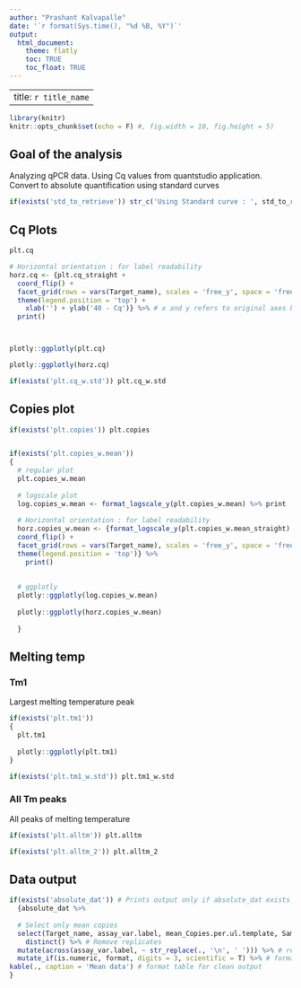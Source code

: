 ```yaml
---
author: "Prashant Kalvapalle"
date: '`r format(Sys.time(), "%d %B, %Y")`'
output: 
  html_document:
    theme: flatly
    toc: TRUE
    toc_float: TRUE
---
```


---
title: `r title_name`
---

```r
library(knitr)
knitr::opts_chunk$set(echo = F) #, fig.width = 10, fig.height = 5)
```

## Goal of the analysis

Analyzing qPCR data. Using Cq values from quantstudio application. Convert to absolute quantification using standard curves  

``` r
if(exists('std_to_retrieve')) str_c('Using Standard curve : ', std_to_retrieve)

```

## Cq Plots

``` r
plt.cq

# Horizontal orientation : for label readability
horz.cq <- {plt.cq_straight + 
  coord_flip() + 
  facet_grid(rows = vars(Target_name), scales = 'free_y', space = 'free_y') +
  theme(legend.position = 'top') + 
    xlab('') + ylab('40 - Cq')} %>% # x and y refers to original axes before coord_flip
  print()



plotly::ggplotly(plt.cq)

plotly::ggplotly(horz.cq)

if(exists('plt.cq_w.std')) plt.cq_w.std

```

## Copies plot
``` r

if(exists('plt.copies')) plt.copies


if(exists('plt.copies_w.mean')) 
{
  # regular plot
  plt.copies_w.mean
  
  # logscale plot
  log.copies_w.mean <- format_logscale_y(plt.copies_w.mean) %>% print
  
  # Horizontal orientation : for label readability
  horz.copies_w.mean <- {format_logscale_y(plt.copies_w.mean_straight) + 
  coord_flip() + 
  facet_grid(rows = vars(Target_name), scales = 'free_y', space = 'free_y') +
  theme(legend.position = 'top')} %>% 
    print()
  
  
  # ggplotly
  plotly::ggplotly(log.copies_w.mean)
  
  plotly::ggplotly(horz.copies_w.mean)
  
  }


```

## Melting temp

### Tm1

Largest melting temperature peak
```r

if(exists('plt.tm1'))
{
  plt.tm1
  
  plotly::ggplotly(plt.tm1)
}

if(exists('plt.tm1_w.std')) plt.tm1_w.std

```

### All Tm peaks

All peaks of melting temperature
```r
if(exists('plt.alltm')) plt.alltm

if(exists('plt.alltm_2')) plt.alltm_2

```

## Data output

```r

if(exists('absolute_dat')) # Prints output only if absolute_dat exists
  {absolute_dat %>% 
  
  # Select only mean copies
  select(Target_name, assay_var.label, mean_Copies.per.ul.template, Sample_category) %>% 
    distinct() %>% # Remove replicates
  mutate(across(assay_var.label, ~ str_replace(., '\n', ' '))) %>% # replace new lines with space
  mutate_if(is.numeric, format, digits = 3, scientific = T) %>% # format scientific with 2 decimal plates
kable(., caption = 'Mean data') # format table for clean output
}

```

<!-- ## Transforming data and normalization -->

<!-- 1. Select only relevant data from the results -->
<!-- 2. Data divided into 3 tibbles for each primer-pair (also called as Target) -->


<!-- 3. Ratio of Flipped/Backbone and Unflipped/backbone are calculated -->

<!-- 4. data is combined into 1 data frame -->
<!-- 5. And plotted in next section -->

<!-- ```{r} -->
<!-- # sel <- results_abs %>% select(`Sample Name`,assay_variable,`Primer pair`,Target,`Copy #`) -->
<!-- # # sel_grouped <- sel %>% group_by(Target) %>% mutate(id = 1:n()) -->
<!-- # # sel_spread <- sel_grouped %>% spread(Target,`Copy #`) -->
<!-- #  -->
<!-- #  -->
<!-- # sel_b <- sel %>% filter(Target == 'Backbone') -->
<!-- # sel_f <- sel %>% filter(Target == 'Flipped'); sel_u <- sel %>% filter(Target == 'Unflipped'); -->
<!-- #  -->
<!-- # sel_f %<>% mutate("Normalized copy #" = sel_f$`Copy #`/sel_b$`Copy #`);  -->
<!-- # sel_u %<>% mutate("Normalized copy #" = sel_u$`Copy #`/sel_b$`Copy #`); -->
<!-- #  -->
<!-- # results_ratio <- bind_rows(sel_f, sel_u)   -->
<!-- ``` -->

<!-- ## Including Plots -->

<!-- Plots here -->

<!-- ```{r pressure, echo=FALSE} -->

<!-- # plt_norm <- results_ratio %>% ggplot(aes(x = `assay_variable`, y = `Normalized copy #`, color = Target)) +   # plotting -->
<!-- #   scale_y_log10(  # logscale for y axis with tick marks -->
<!-- #     breaks = scales::trans_breaks("log10", function(x) 10^x), -->
<!-- #     labels = scales::trans_format("log10", scales::math_format(10^.x) ) -->
<!-- #   ) -->
<!-- #  -->
<!-- # plt_norm <- plt_norm + geom_point(size = 2) + -->
<!-- #     theme_classic() + scale_color_brewer(palette="Set1") +  -->
<!-- #     theme(plot.title = element_text(hjust = 0.5),axis.text.x = element_text(angle = 90, hjust = 1, vjust = .3)) +  -->
<!-- #     ggtitle(title_name) + facet_wrap(~`Sample Name`, scales = 'free_x') -->
<!-- #  -->
<!-- # print(plt_norm) -->
<!-- # ggsave('S5a_AHL flip_normalized.png') -->

<!-- ``` -->